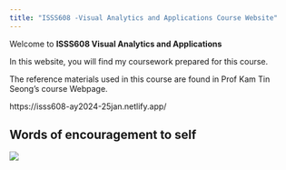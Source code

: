 ```yaml
---
title: "ISSS608 -Visual Analytics and Applications Course Website"
---
```


Welcome to **ISSS608 Visual Analytics and Applications**

In this website, you will find my coursework prepared for this course.

The reference materials used in this course are found in Prof Kam Tin Seong’s course Webpage.

https://isss608-ay2024-25jan.netlify.app/

## Words of encouragement to self

![](image4.png)

